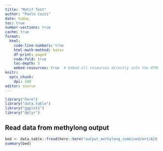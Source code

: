 ```yaml
---
title: "Motif Test"
author: "Paolo Cozzi"
date: today
toc: true
number-sections: true
cache: true
format:
  html:
    code-line-numbers: true
    html-math-method: katex
    df-print: paged
    code-fold: true
    toc-depth: 5
    embed-resources: true  # Embed all resources directly into the HTML file
knitr:
  opts_chunk:
    dpi: 100
editor: source
---
```


```r
library("here")
library("data.table")
library("ggplot2")
library("dplyr")
```

## Read data from methylong output

```r
bed <- data.table::fread(here::here("output_methylong_combined/ont/A19_jun/pileup", "A19_jun.bed.gz"), header=TRUE)
summary(bed)
```